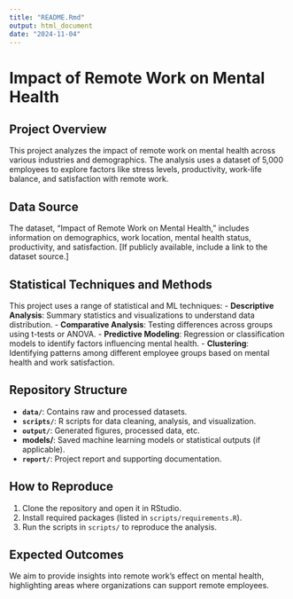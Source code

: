 ```yaml
---
title: "README.Rmd"
output: html_document
date: "2024-11-04"
---
```


# Impact of Remote Work on Mental Health

## Project Overview
This project analyzes the impact of remote work on mental health across various industries and demographics. The analysis uses a dataset of 5,000 employees to explore factors like stress levels, productivity, work-life balance, and satisfaction with remote work.

## Data Source
The dataset, "Impact of Remote Work on Mental Health," includes information on demographics, work location, mental health status, productivity, and satisfaction. [If publicly available, include a link to the dataset source.]

## Statistical Techniques and Methods
This project uses a range of statistical and ML techniques:
- **Descriptive Analysis**: Summary statistics and visualizations to understand data distribution.
- **Comparative Analysis**: Testing differences across groups using t-tests or ANOVA.
- **Predictive Modeling**: Regression or classification models to identify factors influencing mental health.
- **Clustering**: Identifying patterns among different employee groups based on mental health and work satisfaction.

## Repository Structure
- **`data/`**: Contains raw and processed datasets.
- **`scripts/`**: R scripts for data cleaning, analysis, and visualization.
- **`output/`**: Generated figures, processed data, etc.
- **models/**: Saved machine learning models or statistical outputs (if applicable).
- **`report/`**: Project report and supporting documentation.

## How to Reproduce
1. Clone the repository and open it in RStudio.
2. Install required packages (listed in `scripts/requirements.R`).
3. Run the scripts in `scripts/` to reproduce the analysis.

## Expected Outcomes
We aim to provide insights into remote work’s effect on mental health, highlighting areas where organizations can support remote employees.
